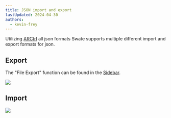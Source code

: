 ```yaml
---
title: JSON import and export
lastUpdated: 2024-04-30
authors: 
  - kevin-frey
---
```



Utilizing [ARCtrl](https://github.com/nfdi4plants/ARCtrl) all json formats Swate supports multiple different import and export formats for json.

## Export

The "File Export" function can be found in the <a href={SwateOverview.src} target="_blank">Sidebar</a>.

![](@images/swate/json-export.png)

## Import 

![](@images/swate/json-import.png)

